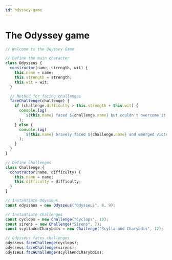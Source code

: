 ```yaml
---
id: odyssey-game
---
```


# The Odyssey game

```javascript
// Welcome to the Odyssey Game

// Define the main character
class Odysseus {
  constructor(name, strength, wit) {
    this.name = name;
    this.strength = strength;
    this.wit = wit;
  }

  // Method for facing challenges
  faceChallenge(challenge) {
    if (challenge.difficulty > this.strength + this.wit) {
      console.log(
        `${this.name} faced ${challenge.name} but couldn't overcome it.`
      );
    } else {
      console.log(
        `${this.name} bravely faced ${challenge.name} and emerged victorious!`
      );
    }
  }
}

// Define challenges
class Challenge {
  constructor(name, difficulty) {
    this.name = name;
    this.difficulty = difficulty;
  }
}

// Instantiate Odysseus
const odysseus = new Odysseus("Odysseus", 8, 9);

// Instantiate challenges
const cyclops = new Challenge("Cyclops", 10);
const sirens = new Challenge("Sirens", 7);
const scyllaAndCharybdis = new Challenge("Scylla and Charybdis", 12);

// Odysseus faces challenges
odysseus.faceChallenge(cyclops);
odysseus.faceChallenge(sirens);
odysseus.faceChallenge(scyllaAndCharybdis);
```